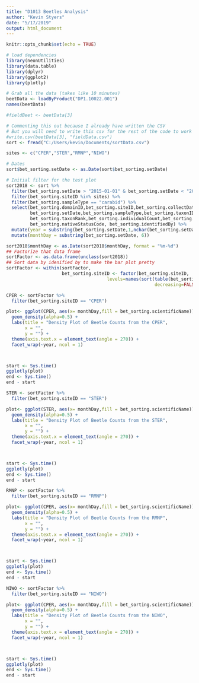 ```yaml
---
title: "D1013 Beetles Analysis"
author: "Kevin Styers"
date: "5/17/2019"
output: html_document
---
```


```r
knitr::opts_chunk$set(echo = TRUE)

# load dependencies
library(neonUtilities)
library(data.table)
library(dplyr)
library(ggplot2)
library(plotly)
```

```r
# Grab all the data (takes like 10 minutes)
beetData <- loadByProduct("DP1.10022.001")
names(beetData)
```

```r
#fieldBeet <- beetData[3]

# Commenting this out because I already have written the CSV
# But you will need to write this csv for the rest of the code to work
#write.csv(beetData[3], "fieldData.csv")
sort <- fread("C:/Users/kevin/Documents/sortData.csv")
```

```r
sites <- c("CPER","STER","RMNP","NIWO")

# Dates
sort$bet_sorting.setDate <- as.Date(sort$bet_sorting.setDate)

# Initial filter for the test plot
sort2018 <- sort %>%
  filter(bet_sorting.setDate > "2015-01-01" & bet_sorting.setDate < "2019-01-01") %>%
  filter(bet_sorting.siteID %in% sites) %>%
  filter(bet_sorting.sampleType == "carabid") %>%
  select(bet_sorting.domainID,bet_sorting.siteID,bet_sorting.collectDate,bet_sorting.plotID,bet_sorting.trapID,
         bet_sorting.setDate,bet_sorting.sampleType,bet_sorting.taxonID,bet_sorting.scientificName,
         bet_sorting.taxonRank,bet_sorting.individualCount,bet_sorting.identificationQualifier,
         bet_sorting.nativeStatusCode, bet_sorting.identifiedBy) %>%
  mutate(year = substring(bet_sorting.setDate,1,nchar(bet_sorting.setDate) -1)) %>%
  mutate(monthDay = substring(bet_sorting.setDate, 6))

sort2018$monthDay <- as.Date(sort2018$monthDay, format = "%m-%d")
## Factorize that data frame
sortFactor <- as.data.frame(unclass(sort2018))
## Sort data by idenified by to make the bar plot pretty
sortFactor <- within(sortFactor, 
                     bet_sorting.siteID <- factor(bet_sorting.siteID, 
                                      levels=names(sort(table(bet_sorting.siteID), 
                                                        decreasing=FALSE))))
```

```r
CPER <- sortFactor %>%
  filter(bet_sorting.siteID == "CPER")

plot<- ggplot(CPER, aes(x= monthDay,fill = bet_sorting.scientificName))+
  geom_density(alpha=0.5) +
  labs(title = "Density Plot of Beetle Counts from the CPER",
       x = "",
       y = "") +
  theme(axis.text.x = element_text(angle = 270)) +
  facet_wrap(~year, ncol = 1)



start <- Sys.time()
ggplotly(plot)
end <- Sys.time()
end - start
```

```r
STER <- sortFactor %>%
  filter(bet_sorting.siteID == "STER")

plot<- ggplot(STER, aes(x= monthDay,fill = bet_sorting.scientificName))+
  geom_density(alpha=0.5) +
  labs(title = "Density Plot of Beetle Counts from the STER",
       x = "",
       y = "") +
  theme(axis.text.x = element_text(angle = 270)) +
  facet_wrap(~year, ncol = 1)



start <- Sys.time()
ggplotly(plot)
end <- Sys.time()
end - start
```

```r
RMNP <- sortFactor %>%
  filter(bet_sorting.siteID == "RMNP")

plot<- ggplot(CPER, aes(x= monthDay,fill = bet_sorting.scientificName))+
  geom_density(alpha=0.5) +
  labs(title = "Density Plot of Beetle Counts from the RMNP",
       x = "",
       y = "") +
  theme(axis.text.x = element_text(angle = 270)) +
  facet_wrap(~year, ncol = 1)



start <- Sys.time()
ggplotly(plot)
end <- Sys.time()
end - start
```

```r
NIWO <- sortFactor %>%
  filter(bet_sorting.siteID == "NIWO")

plot<- ggplot(CPER, aes(x= monthDay,fill = bet_sorting.scientificName))+
  geom_density(alpha=0.5) +
  labs(title = "Density Plot of Beetle Counts from the NIWO",
       x = "",
       y = "") +
  theme(axis.text.x = element_text(angle = 270)) +
  facet_wrap(~year, ncol = 1)



start <- Sys.time()
ggplotly(plot)
end <- Sys.time()
end - start
```